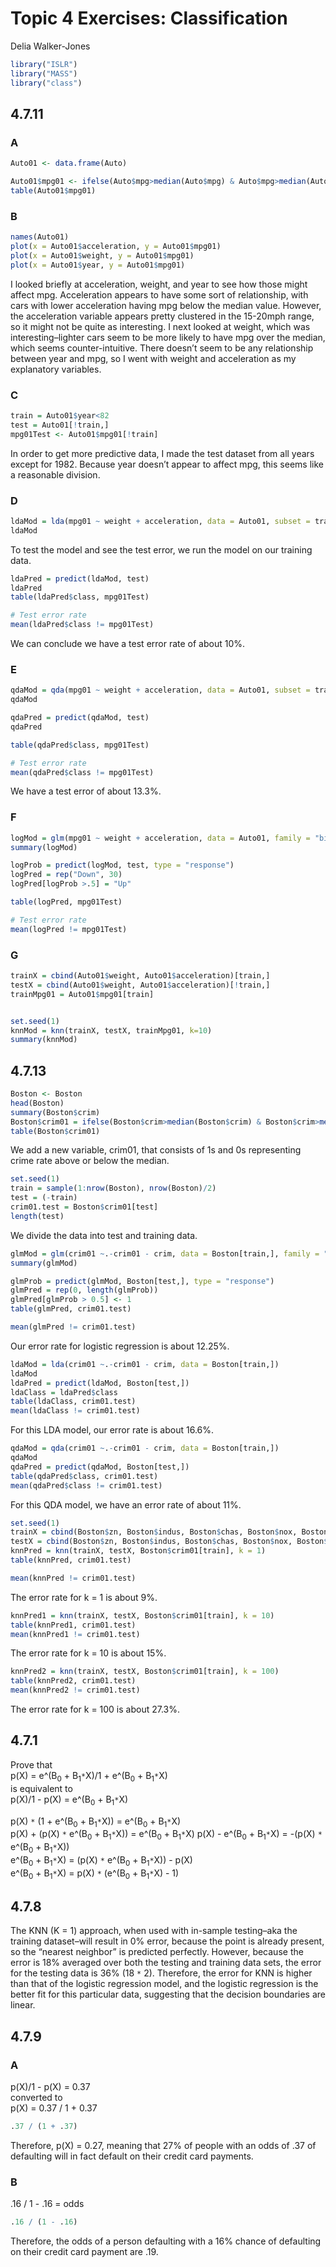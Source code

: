 # Topic 4 Exercises: Classification

Delia Walker-Jones

```r
library("ISLR")
library("MASS")
library("class")
```


## 4.7.11

### A
```r
Auto01 <- data.frame(Auto)

Auto01$mpg01 <- ifelse(Auto$mpg>median(Auto$mpg) & Auto$mpg>median(Auto$mpg), 1, 0)
table(Auto01$mpg01)
```
### B
```r
names(Auto01)
plot(x = Auto01$acceleration, y = Auto01$mpg01)
plot(x = Auto01$weight, y = Auto01$mpg01)
plot(x = Auto01$year, y = Auto01$mpg01)
```
I looked briefly at acceleration, weight, and year to see how those might affect mpg. Acceleration appears to have some sort of relationship, with cars with lower acceleration having mpg below the median value. However, the acceleration variable appears pretty clustered in the 15-20mph range, so it might not be quite as interesting. I next looked at weight, which was interesting--lighter cars seem to be more likely to have mpg over the median, which seems counter-intuitive. There doesn't seem to be any relationship between year and mpg, so I went with weight and acceleration as my explanatory variables.

### C
```r
train = Auto01$year<82
test = Auto01[!train,]
mpg01Test <- Auto01$mpg01[!train]
```
In order to get more predictive data, I made the test dataset from all years except for 1982. Because year doesn't appear to affect mpg, this seems like a reasonable division. 

### D
```r
ldaMod = lda(mpg01 ~ weight + acceleration, data = Auto01, subset = train)
ldaMod
```
To test the model and see the test error, we run the model on our training data.
```r
ldaPred = predict(ldaMod, test)
ldaPred
table(ldaPred$class, mpg01Test)

# Test error rate
mean(ldaPred$class != mpg01Test)
```
We can conclude we have a test error rate of about 10%.

### E
```r
qdaMod = qda(mpg01 ~ weight + acceleration, data = Auto01, subset = train)
qdaMod

qdaPred = predict(qdaMod, test)
qdaPred

table(qdaPred$class, mpg01Test)

# Test error rate
mean(qdaPred$class != mpg01Test)
```
We have a test error of about 13.3%.

### F
```r
logMod = glm(mpg01 ~ weight + acceleration, data = Auto01, family = "binomial", subset = train)
summary(logMod)

logProb = predict(logMod, test, type = "response")
logPred = rep("Down", 30)
logPred[logProb >.5] = "Up"

table(logPred, mpg01Test)

# Test error rate
mean(logPred != mpg01Test)
```
### G
```r
trainX = cbind(Auto01$weight, Auto01$acceleration)[train,]
testX = cbind(Auto01$weight, Auto01$acceleration)[!train,]
trainMpg01 = Auto01$mpg01[train]


set.seed(1)
knnMod = knn(trainX, testX, trainMpg01, k=10)
summary(knnMod)
```

## 4.7.13
```r
Boston <- Boston
head(Boston)
summary(Boston$crim)
Boston$crim01 = ifelse(Boston$crim>median(Boston$crim) & Boston$crim>median(Boston$crim), 1, 0)
table(Boston$crim01)
```
We add a new variable, crim01, that consists of 1s and 0s representing crime rate above or below the median.

```r
set.seed(1)
train = sample(1:nrow(Boston), nrow(Boston)/2)
test = (-train)
crim01.test = Boston$crim01[test]
length(test)
```
We divide the data into test and training data.

```r
glmMod = glm(crim01 ~.-crim01 - crim, data = Boston[train,], family = "binomial")
summary(glmMod)

glmProb = predict(glmMod, Boston[test,], type = "response")
glmPred = rep(0, length(glmProb))
glmPred[glmProb > 0.5] <- 1
table(glmPred, crim01.test)

mean(glmPred != crim01.test)
```
Our error rate for logistic regression is about 12.25%.

```r
ldaMod = lda(crim01 ~.-crim01 - crim, data = Boston[train,])
ldaMod
ldaPred = predict(ldaMod, Boston[test,])
ldaClass = ldaPred$class
table(ldaClass, crim01.test)
mean(ldaClass != crim01.test)
```
For this LDA model, our error rate is about 16.6%.
```r
qdaMod = qda(crim01 ~.-crim01 - crim, data = Boston[train,])
qdaMod
qdaPred = predict(qdaMod, Boston[test,])
table(qdaPred$class, crim01.test)
mean(qdaPred$class != crim01.test)
```
For this QDA model, we have an error rate of about 11%.

```r
set.seed(1)
trainX = cbind(Boston$zn, Boston$indus, Boston$chas, Boston$nox, Boston$rm, Boston$age, Boston$dis, Boston$rad, Boston$tax, Boston$ptratio, Boston$black, Boston$lstat, Boston$medv)[train,]
testX = cbind(Boston$zn, Boston$indus, Boston$chas, Boston$nox, Boston$rm, Boston$age, Boston$dis, Boston$rad, Boston$tax, Boston$ptratio, Boston$black, Boston$lstat, Boston$medv)[test,]
knnPred = knn(trainX, testX, Boston$crim01[train], k = 1)
table(knnPred, crim01.test)

mean(knnPred != crim01.test)
```
The error rate for k = 1 is about 9%.

```r
knnPred1 = knn(trainX, testX, Boston$crim01[train], k = 10)
table(knnPred1, crim01.test)
mean(knnPred1 != crim01.test)
```
The error rate for k = 10 is about 15%.
```r
knnPred2 = knn(trainX, testX, Boston$crim01[train], k = 100)
table(knnPred2, crim01.test)
mean(knnPred2 != crim01.test)
```

The error rate for k = 100 is about 27.3%.


## 4.7.1
Prove that  
p(X) = e^(B~0~ + B~1~`*`X)/1 + e^(B~0~ + B~1~`*`X)  
is equivalent to  
p(X)/1 - p(X) = e^(B~0~ + B~1~`*`X)

p(X) `*` (1 + e^(B~0~ + B~1~`*`X)) = e^(B~0~ + B~1~`*`X)  
p(X) + (p(X) `*` e^(B~0~ + B~1~`*`X)) = e^(B~0~ + B~1~`*`X)
p(X) - e^(B~0~ + B~1~`*`X) = -(p(X) `*` e^(B~0~ + B~1~`*`X))  
e^(B~0~ + B~1~`*`X) = (p(X) `*` e^(B~0~ + B~1~`*`X)) - p(X)  
e^(B~0~ + B~1~`*`X) = p(X) `*` (e^(B~0~ + B~1~`*`X) - 1)  


## 4.7.8
The KNN (K = 1) approach, when used with in-sample testing--aka the training dataset--will result in 0% error, because the point is already present, so the "nearest neighbor" is predicted perfectly. However, because the error is 18% averaged over both the testing and training data sets, the error for the testing data is 36% (18 `*` 2). Therefore, the error for KNN is higher than that of the logistic regression model, and the logistic regression is the better fit for this particular data, suggesting that the decision boundaries are linear.

## 4.7.9

### A
p(X)/1 - p(X) = 0.37  
converted to  
p(X) = 0.37 / 1 + 0.37
```r
.37 / (1 + .37)
```
Therefore, p(X) = 0.27, meaning that 27% of people with an odds of .37 of defaulting will in fact default on their credit card payments.

### B
.16 / 1 - .16 = odds
```r
.16 / (1 - .16)
```

Therefore, the odds of a person defaulting with a 16% chance of defaulting on their credit card payment are .19.
